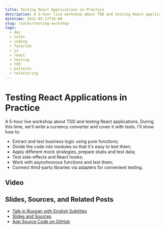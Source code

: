 ```yaml
---
title: Testing React Applications in Practice
description: A 5-hour live workshop about TDD and testing React applications. We'll cover everything from extracting and testing business logic to testing asynchronous functions and adapters for third-party libraries.
datetime: 2021-03-27T18:00
slug: /talks/testing-workshop
tags:
  - dev
  - talks
  - coding
  - favorite
  - js
  - react
  - testing
  - tdd
  - patterns
  - refactoring
---
```


# Testing React Applications in Practice

A 5-hour live workshop about TDD and testing React applications. During this time, we'll write a currency converter and cover it with tests. I'll show how to:

- Extract and test business logic using pure functions;
- Divide the code into modules so that it's easy to test them;
- Apply different mock strategies, prepare stubs and test data;
- Test side-effects and React hooks;
- Work with asynchronous functions and test them;
- Connect third-party libraries via adapters for convenient testing.

## Video

<YouTube
  src="https://www.youtube.com/embed/oaktsy6YKMk"
  caption="Talk on YouTube (English subtitles)"
/>

## Slides, Sources, and Related Posts

- [Talk in Russian with English Subtitles](https://www.youtube.com/embed/oaktsy6YKMk)
- [Slides and Sources](https://bespoyasov.me/slides/testing-workshop/)
- [App Source Code on GitHub](https://github.com/bespoyasov/testing-workshop)
